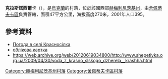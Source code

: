 {{coord|50|9|7|N|27|5|2|E|scale:30000|display=title}}

'''克拉斯諾西爾卡'''（{{lang-uk|Красносілка}}），是[[烏克蘭|烏克蘭]]的村落，位於該國西部[[赫梅利尼茨基州|赫梅利尼茨基州]]，由[[舍佩蒂夫卡區|舍佩蒂夫卡區]]負責管轄，面積47平方公里，海拔高度270米，2001年人口395。

==參考資料==
*[http://weather.in.ua/ua/hmel'nickaja/12159 Погода в селі Красносілка]{{Wayback|url=http://weather.in.ua/ua/hmel%27nickaja/12159 |date=20160305071129 }}
*[http://gska2.rada.gov.ua/pls/z7502/A005?rdat1=11.04.2015&rf7571=37200 облікова картка]{{dead link|date=2017年11月 |bot=InternetArchiveBot |fix-attempted=yes }}
*https://web.archive.org/web/20120619034800/http://www.shepetivka.org.ua/2009/04/30/voda_z_krasno_slskogo_dzherela__krashha.html

{{DEFAULTSORT:Красносілка}}
[[Category:赫梅利尼茨基州村落|Category:赫梅利尼茨基州村落]]
[[Category:舍佩蒂夫卡區村落|Category:舍佩蒂夫卡區村落]]


{{Khmelnytskyi-geo-stub}}